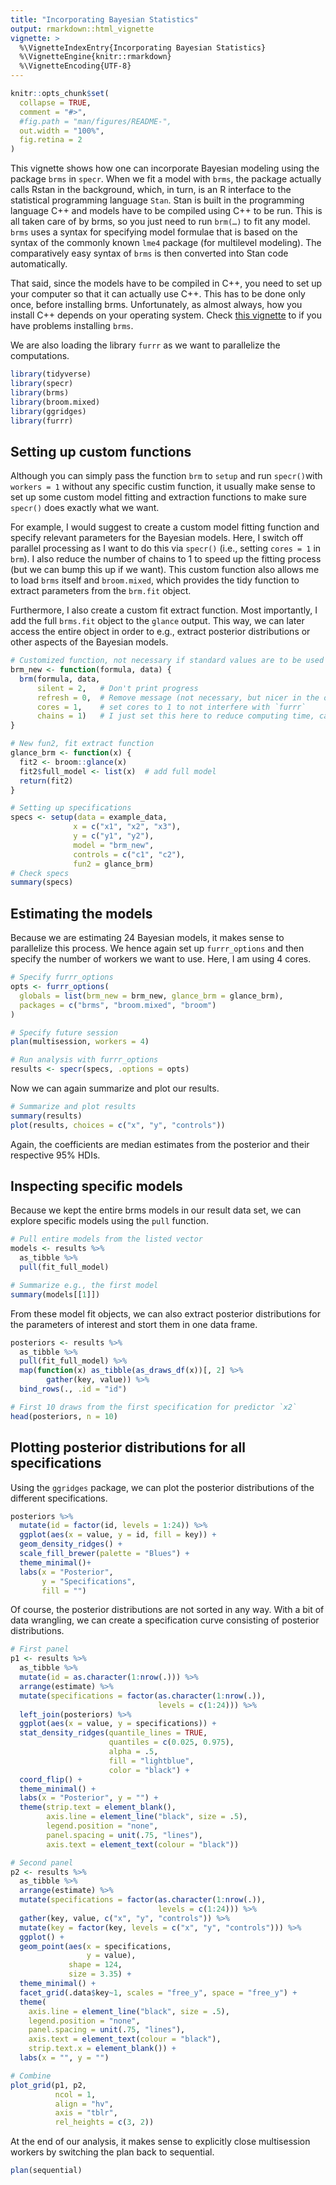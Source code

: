 ```yaml
---
title: "Incorporating Bayesian Statistics"
output: rmarkdown::html_vignette
vignette: >
  %\VignetteIndexEntry{Incorporating Bayesian Statistics}
  %\VignetteEngine{knitr::rmarkdown}
  %\VignetteEncoding{UTF-8}
---
```


```r
knitr::opts_chunk$set(
  collapse = TRUE,
  comment = "#>",
  #fig.path = "man/figures/README-",
  out.width = "100%",
  fig.retina = 2
)
```

This vignette shows how one can incorporate Bayesian modeling using the package `brms` in `specr`. When we fit a model with `brms`, the package actually calls Rstan in the background, which, in turn, is an R interface to the statistical programming language `Stan`. Stan is built in the programming language C++ and models have to be compiled using C++ to be run. This is all taken care of by brms, so you just need to run `brm(…)` to fit any model. `brms` uses a syntax for specifying model formulae that is based on the syntax of the commonly known `lme4` package (for multilevel modeling). The comparatively easy syntax of `brms` is then converted into Stan code automatically.

That said, since the models have to be compiled in C++, you need to set up your computer so that it can actually use C++. This has to be done only once, before installing brms. Unfortunately, as almost always, how you install C++ depends on your operating system. Check [this vignette](https://github.com/masurp/workshop_bayes/blob/main/exercises/Exercise_02.md) to if you have problems installing `brms`. 

We are also loading the library `furrr` as we want to parallelize the computations.


```r
library(tidyverse)
library(specr)
library(brms)
library(broom.mixed)
library(ggridges)
library(furrr)
```


## Setting up custom functions

Although you can simply pass the function `brm` to `setup` and run `specr()`with `workers = 1` without any specific custim function, it usually make sense to set up some custom model fitting and extraction functions to make sure `specr()` does exactly what we want. 

For example, I would suggest to create a custom model fitting function and specify relevant parameters for the Bayesian models. Here, I switch off parallel processing as I want to do this via `specr()` (i.e., setting `cores = 1` in `brm`). I also reduce the number of chains to 1 to speed up the fitting process (but we can bump this up if we want). This custom function also allows me to load `brms` itself and `broom.mixed`, which provides the tidy function to extract parameters from the `brm.fit` object. 

Furthermore, I also create a custom fit extract function. Most importantly, I add the full `brms.fit` object to the `glance` output. This way, we can later access the entire object in order to e.g., extract posterior distributions or other aspects of the Bayesian models. 

```r
# Customized function, not necessary if standard values are to be used
brm_new <- function(formula, data) {
  brm(formula, data,
      silent = 2,   # Don't print progress
      refresh = 0,  # Remove message (not necessary, but nicer in the output)
      cores = 1,    # set cores to 1 to not interfere with `furrr`
      chains = 1)   # I just set this here to reduce computing time, can be higher, of course
}

# New fun2, fit extract function
glance_brm <- function(x) {
  fit2 <- broom::glance(x)
  fit2$full_model <- list(x)  # add full model
  return(fit2)
}

# Setting up specifications
specs <- setup(data = example_data,
              x = c("x1", "x2", "x3"),
              y = c("y1", "y2"),
              model = "brm_new",
              controls = c("c1", "c2"),
              fun2 = glance_brm)
# Check specs
summary(specs)
```


## Estimating the models

Because we are estimating 24 Bayesian models, it makes sense to parallelize this process. We hence again set up `furrr_options` and then specify the number of workers we want to use. Here, I am using 4 cores. 

```r
# Specify furrr_options
opts <- furrr_options(
  globals = list(brm_new = brm_new, glance_brm = glance_brm),
  packages = c("brms", "broom.mixed", "broom")
)

# Specify future session
plan(multisession, workers = 4)

# Run analysis with furrr_options
results <- specr(specs, .options = opts)
```

Now we can again summarize and plot our results.

```r
# Summarize and plot results
summary(results)
plot(results, choices = c("x", "y", "controls"))
```

Again, the coefficients are median estimates from the posterior and their respective 95% HDIs.

## Inspecting specific models

Because we kept the entire brms models in our result data set, we can explore specific models using the `pull` function. 

```r
# Pull entire models from the listed vector
models <- results %>%
  as_tibble %>%
  pull(fit_full_model)

# Summarize e.g., the first model
summary(models[[1]])
```

From these model fit objects, we can also extract posterior distributions for the parameters of interest and stort them in one data frame.

```r
posteriors <- results %>%
  as_tibble %>%
  pull(fit_full_model) %>%
  map(function(x) as_tibble(as_draws_df(x))[, 2] %>% 
        gather(key, value)) %>%
  bind_rows(., .id = "id")

# First 10 draws from the first specification for predictor `x2`
head(posteriors, n = 10)
```


## Plotting posterior distributions for all specifications

Using the `ggridges` package, we can plot the posterior distributions of the different specifications. 

```r
posteriors %>%
  mutate(id = factor(id, levels = 1:24)) %>%
  ggplot(aes(x = value, y = id, fill = key)) +
  geom_density_ridges() +
  scale_fill_brewer(palette = "Blues") +
  theme_minimal()+
  labs(x = "Posterior", 
       y = "Specifications", 
       fill = "")
```

Of course, the posterior distributions are not sorted in any way. With a bit of data wrangling, we can create a specification curve consisting of posterior distributions. 

```r
# First panel
p1 <- results %>%
  as_tibble %>%
  mutate(id = as.character(1:nrow(.))) %>%
  arrange(estimate) %>%
  mutate(specifications = factor(as.character(1:nrow(.)), 
                                 levels = c(1:24))) %>%
  left_join(posteriors) %>%
  ggplot(aes(x = value, y = specifications)) +
  stat_density_ridges(quantile_lines = TRUE, 
                      quantiles = c(0.025, 0.975), 
                      alpha = .5,
                      fill = "lightblue", 
                      color = "black") +
  coord_flip() +
  theme_minimal() +
  labs(x = "Posterior", y = "") +
  theme(strip.text = element_blank(),
        axis.line = element_line("black", size = .5),
        legend.position = "none",
        panel.spacing = unit(.75, "lines"),
        axis.text = element_text(colour = "black"))

# Second panel
p2 <- results %>%
  as_tibble %>%
  arrange(estimate) %>%
  mutate(specifications = factor(as.character(1:nrow(.)), 
                                 levels = c(1:24))) %>%
  gather(key, value, c("x", "y", "controls")) %>%
  mutate(key = factor(key, levels = c("x", "y", "controls"))) %>%
  ggplot() +
  geom_point(aes(x = specifications,
                 y = value),
             shape = 124,
             size = 3.35) +
  theme_minimal() +
  facet_grid(.data$key~1, scales = "free_y", space = "free_y") +
  theme(
    axis.line = element_line("black", size = .5),
    legend.position = "none",
    panel.spacing = unit(.75, "lines"),
    axis.text = element_text(colour = "black"),
    strip.text.x = element_blank()) +
  labs(x = "", y = "")

# Combine
plot_grid(p1, p2,
          ncol = 1,           
          align = "hv",            
          axis = "tblr",            
          rel_heights = c(3, 2))
```

At the end of our analysis, it makes sense to explicitly close multisession workers by switching the plan back to sequential. 

```r
plan(sequential)
```

